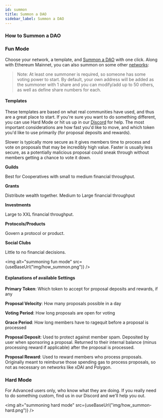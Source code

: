 ```yaml
---
id: summon
title: Summon a DAO
sidebar_label: Summon a DAO
---
```



### How to Summon a DAO

### Fun Mode

Choose your network, a template, and [Summon a DAO](https://app.daohaus.club/summon) with one click. Along with Ethereum Mainnet, you can also summon on some other [networks](docs/users/networks):

> Note: At least one summoner is required, so someone has some voting power to start. By default, your own address will be added as the summoner with 1 share and you can modify/add up to 50 others, as well as define share numbers for each.

#### Templates

These templates are based on what real communities have used, and thus are a great place to start. If you're sure you want to do something different, you can use Hard Mode or hit us up in our [Discord](https://discord.gg/daohaus) for help.
The most important considerations are how fast you'd like to move, and which token you'd like to use primarily (for proposal deposits and rewards). 

Slower is typically more secure as it gives members time to process and vote on proposals that may be incredibly high value. Faster is usually less secure, as a potentially malicious proposal could sneak through without members getting a chance to vote it down.

**Guilds**

Best for Cooperatives with small to medium financial throughput.

**Grants**

Distribute wealth together. Medium to Large financial throughput

**Investments**

Large to XXL financial throughput.

**Protocols/Products**

Govern a protocol or product.

**Social Clubs**

Little to no financial decisions.

<img alt="summoning fun mode" src={useBaseUrl("img/how_summon.png")} />

#### Explanations of available Settings

**Primary Token**: Which token to accept for proposal deposits and rewards, if any

**Proposal Velocity**: How many proposals possible in a day

**Voting Period**: How long proposals are open for voting

**Grace Period**: How long members have to ragequit before a proposal is processed

**Proposal Deposit**: Used to protect against member spam. Deposited by user when sponsoring a proposal. Returned to their internal balance (minus processing reward if applicable) after the proposal is processed.

**Proposal Reward**: Used to reward members who process proposals. Originally meant to reimburse those spending gas to process proposals, so not as necessary on networks like xDAI and Polygon.

### Hard Mode

For Advanced users only, who know what they are doing. If you really need to do something custom, find us in our Discord and we'll help you out.

<img alt="summoning hard mode" src={useBaseUrl("img/how_summon-hard.png")} />
